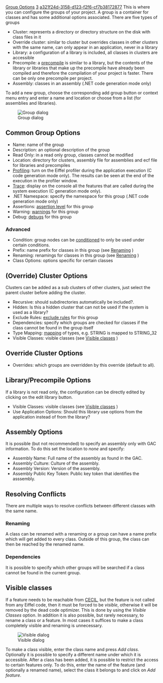 [[Property:title|Group Options]]
[[Property:weight|3]]
[[Property:uuid|a321f24d-3158-d123-f2f6-cf7b38172877]]
This is where you can configure the groups of your project. A group is a container for classes and has some additional options associated. There are five types of groups
* Cluster: represents a directory or directory structure on the disk with class files in it
* Override cluster: similar to cluster but overrides classes in other clusters with the same name, can only appear in an application, never in a library
* Library: a configuration of a library is included, all classes in clusters are accessible
* Precompile: a [[Melting Ice Technology#Precompiling|precompile]] is similar to a library, but the contents of the library or libraries that make up the precompile have already been compiled and therefore the compilation of your project is faster. There can be only one precompile per project. 
* Assembly: classes in an assembly (.NET code generation mode only)

To add a new group, choose the corresponding add group button or context menu entry and enter a name and location or choose from a list (for assemblies and libraries).

[[Image:group-options|Group dialog]]  

==Common Group Options==
* Name: name of the group
* Description: an optional description of the group
* Read Only: in a read only group, classes cannot be modified
* Location: directory for clusters, assembly file for assemblies and ecf file for libraries and precompiles
* [[Profiling]]: turn on the Eiffel profiler during the application execution (C code generation mode only). The results can be seen at the end of the execution in the profiler window.
* [[Tracing|Trace]]: display on the console all the features that are called during the system execution (C generation mode only).
* .NET Namespace: specify the namespace for this group (.NET code generation mode only)
* Assertions: [[Assertion Options|assertion level]]  for this group
* Warning: [[Warning Options|warnings]]  for this group
* Debug: [[Debug Options|debugs]] for this group

===Advanced===
* Condition: group nodes can be [[General Target Options|conditioned]]  to only be used under certain conditions.
* Prefix: name prefix for classes in this group (see [[#Renaming|Renaming]] ) 
* Renaming: renamings for classes in this group (see [[#Renaming|Renaming]] ) 
* Class Options: options specific for certain classes

==(Override) Cluster Options==
Clusters can be added as a sub clusters of other clusters, just select the parent cluster before adding the cluster. 
* Recursive: should subdirectories automatically be included?.
* Hidden: Is this a hidden cluster that can not be used if the system is used as a library?
* Exclude Rules: [[General Target Options#file_pattern|exclude rules]]  for this group
* Dependencies: specify which groups are checked for classes if the class cannot be found in the group itself
* Type Mapping: [[Type mapping|mapping]]  of types, e.g. STRING is mapped to STRING_32
* Visible Classes: visible classes (see [[#Visible classes|Visible classes]] ) 

==Override Cluster Options==
* Overrides: which groups are overridden by this override (default to all).

==Library/Precompile Options==
If a library is not read only, the configuration can be directly edited by clicking on the edit library button. 
* Visible Classes: visible classes (see [[#Visible classes|Visible classes]] ) 
* Use Application Options: Should this library use options from the application instead of from the library?

==Assembly Options==
It is possible (but not recommended) to specify an assembly only with GAC information. To do this set the location to ''none'' and specify: 
* Assembly Name: Full name of the assembly as found in the GAC.
* Assembly Culture: Culture of the assembly.
* Assembly Version: Version of the assembly.
* Assembly Public Key Token: Public key token that identifies the asssembly.

==Resolving Conflicts==

There are multiple ways to resolve conflicts between different classes with the same name. 

===Renaming===

A class can be renamed with a renaming or a group can have a name prefix which will get added to every class. Outside of this group, the class can then be reached by the renamed name.

===Dependencies===

It is possible to specify which other groups will be searched if a class cannot be found in the current group.

==Visible classes==

If a feature needs to be reachable from [[CECIL]], but the feature is not called from any Eiffel code, then it must be forced to be ''visible'', otherwise it will be removed by the dead code optimizer. This is done by using the ''Visible Classes'' option. In addition it is also possible, but rarely necessary, to rename a class or a feature. In most cases it suffices to make a class completely visible and renaming is unnecessary.

[[Image:visible-dialog|Visible dialog]]  

To make a class visible, enter the class name and press ''Add class''. Optionally it is possible to specify a different name under which it is accessible. After a class has been added, it is possible to restrict the access to certain features only. To do this, enter the name of the feature (and optionally a renamed name), select the class it belongs to and click on ''Add feature''. 




